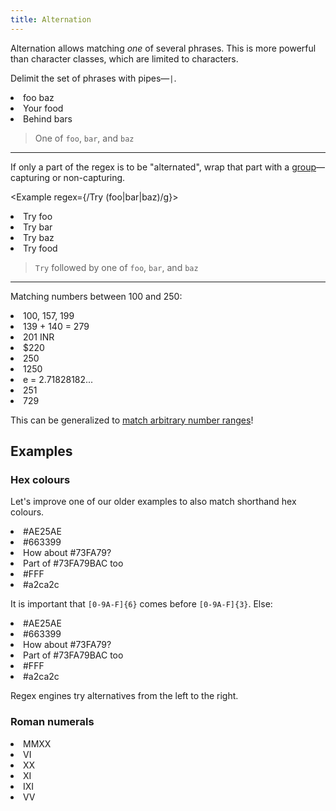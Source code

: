 ```yaml
---
title: Alternation
---
```


Alternation allows matching _one_ of several phrases. This is more powerful than character classes, which are limited to characters.

Delimit the set of phrases with pipes—`|`.

<Example regex={/foo|bar|baz/g}>
    <li>foo baz</li>
    <li>Your food</li>
    <li>Behind bars</li>
</Example>

> One of `foo`, `bar`, and `baz`

---

If only a part of the regex is to be "alternated", wrap that part with a [group](/chapter/groups)—capturing or non-capturing.

<Example regex={/Try (foo|bar|baz)/g}>
    <li>Try foo</li>
    <li>Try bar</li>
    <li>Try baz</li>
    <li>Try food</li>
</Example>

> `Try` followed by one of `foo`, `bar`, and `baz`

---

Matching numbers between 100 and 250:

<Example regex={/1\d\d|2[0-4]\d|250/g}>
    <li>100, 157, 199</li>
    <li>139 + 140 = 279</li>
    <li>201 INR</li>
    <li>$220</li>
    <li>250</li>
    <li>1250</li>
    <li>e = 2.71828182...</li>
    <li>251</li>
    <li>729</li>
</Example>

This can be generalized to [match arbitrary number ranges](http://gamon.webfactional.com/regexnumericrangegenerator)!

## Examples

### Hex colours

Let's improve one of our older examples to also match shorthand hex colours.

<Example regex={/#([0-9A-F]{6}|[0-9A-F]{3})/g}>
    <li>#AE25AE</li>
    <li>#663399</li>
    <li>How about #73FA79?</li>
    <li>Part of #73FA79BAC too</li>
    <li>#FFF</li>
    <li>#a2ca2c</li>
</Example>

It is important that `[0-9A-F]{6}` comes before `[0-9A-F]{3}`. Else:

<Example regex={/#([0-9A-F]{3}|[0-9A-F]{6})/g}>
    <li>#AE25AE</li>
    <li>#663399</li>
    <li>How about #73FA79?</li>
    <li>Part of #73FA79BAC too</li>
    <li>#FFF</li>
    <li>#a2ca2c</li>
</Example>

<Tip>Regex engines try alternatives from the left to the right.</Tip>

### Roman numerals

<Example regex={/^M{0,4}(CM|CD|D?C{0,3})(XC|XL|L?X{0,3})(IX|IV|V?I{0,3})$/g}>
    <li>MMXX</li>
    <li>VI</li>
    <li>XX</li>
    <li>XI</li>
    <li>IXI</li>
    <li>VV</li>
</Example>
